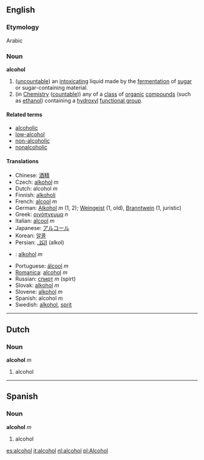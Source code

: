 ==English==
===Etymology===
Arabic

===Noun===
'''alcohol'''
# ([[uncountable]]) an [[intoxicating]] liquid made by the [[fermentation]] of [[sugar]] or sugar-containing material.
# (in [[Chemistry]] ([[countable]])) any of a [[class]] of [[organic]] [[compounds]] (such as [[ethanol]]) containing a [[hydroxyl]] [[functional group]].

====Related terms====
*[[alcoholic]]
*[[low-alcohol]]
*[[non-alcoholic]]
*[[nonalcoholic]]

====Translations====
*Chinese: [[酒精]]
*Czech: [[alkohol]] ''m''
*Dutch: alcohol ''m''
*Finnish: [[alkoholi]]
*French: [[alcool]] ''m''
*German: [[Alkohol]] ''m'' (1, 2); [[Weingeist]] (1, old), [[Branntwein]] (1, juristic)
*Greek: [[οινόπνευμα]] ''n''
*Italian: [[alcool]] ''m''
*Japanese: [[アルコール]]
*Korean: [[알콜]]
*Persian: [[الکل]] (alkol)
*{{pl}}: [[alkohol]] ''m''
*Portuguese: [[álcool]] ''m''
*[[Romanica]]: [[alcohol]] ''m''
*Russian: [[спирт]] ''m'' (spirt)
*Slovak: [[alkohol]] ''m''
*Slovene: [[alkohol]] ''m''
*Spanish: alcohol ''m''
*Swedish: [[alkohol]], [[sprit]]

----

==Dutch==
===Noun===
'''alcohol''' ''m''

# alcohol

----

==Spanish==
===Noun===
'''alcohol''' ''m''

# alcohol

[[es:alcohol]]
[[it:alcohol]]
[[nl:alcohol]]
[[pl:Alcohol]]
